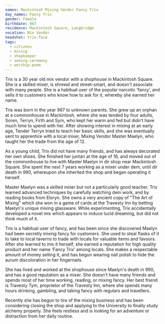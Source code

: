 ```yaml
---
names: Mackintosh Mixing Vendor Fancy Trix
day_names: Fancy Trix
gender: Female
birthdate: 967
residence: Mackintosh Square, Longbridge
vocation: Mix Vendor
headshot: trix-face
tags:
  - citizens
  - mixing
  - shopkeeper
  - seeing-ceremony
  - worship-poem
---
```

Trix is a 30 year old mix vendor with a shophouse in Mackintosh Square. She is
a skilled mixer, is shrewd and street-smart, and doesn't associate with many
people. She is a habitual user of the popular narcotic ‘fancy’, and sells it to
customers who know how to ask for it, whereby she earned her name.

Trix was born in the year 967 to unknown parents. She grew up an orphan at a
commonhouse in Mackintosh, where she was tended by four adults, Soren, Terryn,
Firth and Sym, who kept her warm and fed but didn't have much time to spend
with her. After showing interest in mixing at an early age, Tender Terryn tried
to teach her basic skills, and she was eventually sent to apprentice with a
local mixer, Mixing Vendor Master Maelyn, who taught her the trade from the age
of 12.

As a young child, Trix did not have many friends, and has always decorated her
own shoes. She finished her juntari at the age of 16, and moved out of the
commonhouse to live with Master Maelyn in dir shop near Mackintosh Square. She
spent the next 7 years working as a mixer under dem, until dir death in 990,
whereupon she inherited the shop and began operating it herself.

Master Maelyn was a skilled mixer but not a particularly good teacher. Trix
learned advanced techniques by carefully watching dem work, and by reading
books from Eloryn. She owns a very ancient copy of "The Art of Mixing" which
she won in a game of cards at the Travesty Inn by betting Maelyn's unique
mixing glassware. While experimenting, Trix accidentally developed a novel mix
which appears to induce lucid dreaming, but did not think much of it.

Trix is a habitual user of fancy, and has been since she discovered Maelyn had
been secretly mixing fancy for customers. She used to steal flasks of it to
take to local taverns to trade with locals for valuable items and favours.
After she learned to mix it herself, she earned a reputation for high quality
product and her name ‘Fancy Trix’ among locals. She makes a respectable amount
of money selling it, and has begun wearing nail polish to hide the aurum
discoloration in her fingernails.

She has lived and worked at the shophouse since Maelyn's death in 990, and has
a good reputation as a mixer. She doesn't have many friends and spends most of
her time working, reading, or mixing fancy. Her best friend is Travesty Tym,
proprietor of the Travesty Inn, where she spends many hours drinking, gambling,
and taking fancy with regulars and travellers.

Recently she has begun to tire of the mixing business and has been considering
closing the shop and applying to the University to finally study alchemy
properly. She feels restless and is looking for an adventure or distraction
from her daily routine.
